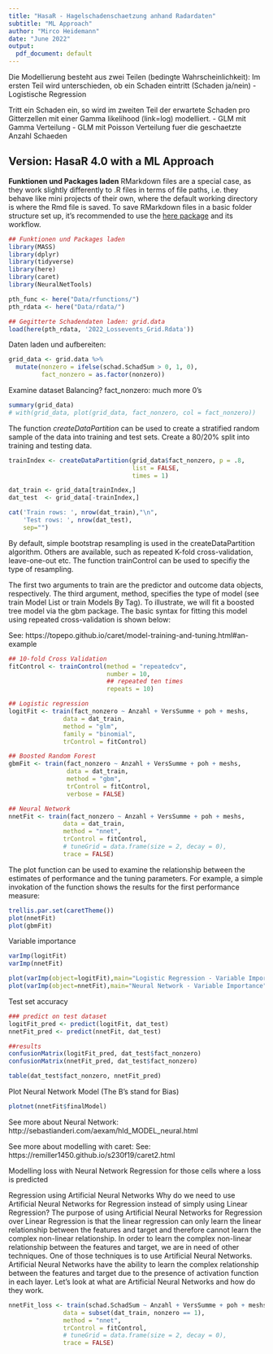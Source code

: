 ```yaml
---
title: "HasaR - Hagelschadenschaetzung anhand Radardaten"
subtitle: "ML Approach"
author: "Mirco Heidemann"
date: "June 2022"
output:
  pdf_document: default
---
```

Die Modellierung besteht aus zwei Teilen (bedingte Wahrscheinlichkeit):
Im ersten Teil wird unterschieden, ob ein Schaden eintritt (Schaden ja/nein)
  - Logistische Regression

Tritt ein Schaden ein, so wird im zweiten Teil der erwartete Schaden
pro Gitterzellen mit einer Gamma likelihood (link=log) modelliert.
- GLM mit Gamma Verteilung
- GLM mit Poisson Verteilung fuer die geschaetzte Anzahl Schaeden

Version: HasaR 4.0 with a ML Approach
---

**Funktionen und Packages laden**
RMarkdown files are a special case, as they work slightly differently to .R files in terms of file paths, i.e. they behave like mini projects of their own, where the default working directory is where the Rmd file is saved. To save RMarkdown files in a basic folder structure set up, it’s recommended to use the [here package](https://github.com/jennybc/here_here) and its workflow.

```r
## Funktionen und Packages laden
library(MASS)
library(dplyr)
library(tidyverse)
library(here)
library(caret)
library(NeuralNetTools)

pth_func <- here("Data/rfunctions/")
pth_rdata <- here("Data/rdata/")

## Gegitterte Schadendaten laden: grid.data
load(here(pth_rdata, '2022_Lossevents_Grid.Rdata'))
```

Daten laden und aufbereiten:
```r
grid_data <- grid.data %>%
  mutate(nonzero = ifelse(schad.SchadSum > 0, 1, 0),
         fact_nonzero = as.factor(nonzero))
```

Examine dataset
Balancing? fact_nonzero: much more 0's
```r
summary(grid_data)
# with(grid_data, plot(grid_data, fact_nonzero, col = fact_nonzero))
```

The function *createDataPartition* can be used to create a stratified random sample of the data into training and test sets. Create a 80/20% split into training and testing data.
```r
trainIndex <- createDataPartition(grid_data$fact_nonzero, p = .8, 
                                  list = FALSE, 
                                  times = 1)

dat_train <- grid_data[trainIndex,]
dat_test  <- grid_data[-trainIndex,]

cat('Train rows: ', nrow(dat_train),"\n",
    'Test rows: ', nrow(dat_test),
    sep="")
```
By default, simple bootstrap resampling is used in the createDataPartition algorithm. Others are available, such as repeated K-fold cross-validation, leave-one-out etc. The function trainControl can be used to specifiy the type of resampling.

The first two arguments to train are the predictor and outcome data objects, respectively. The third argument, method, specifies the type of model (see train Model List or train Models By Tag). To illustrate, we will fit a boosted tree model via the gbm package. The basic syntax for fitting this model using repeated cross-validation is shown below:

See: https://topepo.github.io/caret/model-training-and-tuning.html#an-example
```r
## 10-fold Cross Validation
fitControl <- trainControl(method = "repeatedcv",
                           number = 10,
                           ## repeated ten times
                           repeats = 10)
```

```r
## Logistic regression
logitFit <- train(fact_nonzero ~ Anzahl + VersSumme + poh + meshs,
               data = dat_train,
               method = "glm",
               family = "binomial",
               trControl = fitControl)

## Boosted Random Forest
gbmFit <- train(fact_nonzero ~ Anzahl + VersSumme + poh + meshs,
                data = dat_train,
                method = "gbm",
                trControl = fitControl,
                verbose = FALSE)

## Neural Network
nnetFit <- train(fact_nonzero ~ Anzahl + VersSumme + poh + meshs,
               data = dat_train,
               method = "nnet",
               trControl = fitControl,
               # tuneGrid = data.frame(size = 2, decay = 0),
               trace = FALSE)
```

The plot function can be used to examine the relationship between the estimates of performance and the tuning parameters. For example, a simple invokation of the function shows the results for the first performance measure:
```r
trellis.par.set(caretTheme())
plot(nnetFit)
plot(gbmFit)
```
Variable importance
```r
varImp(logitFit)
varImp(nnetFit)

plot(varImp(object=logitFit),main="Logistic Regression - Variable Importance")
plot(varImp(object=nnetFit),main="Neural Network - Variable Importance")
```

Test set accuracy
```r
### predict on test dataset
logitFit_pred <- predict(logitFit, dat_test)
nnetFit_pred <- predict(nnetFit, dat_test)

##results
confusionMatrix(logitFit_pred, dat_test$fact_nonzero)
confusionMatrix(nnetFit_pred, dat_test$fact_nonzero)

table(dat_test$fact_nonzero, nnetFit_pred)
```

Plot Neural Network Model
(The B's stand for Bias)
```r
plotnet(nnetFit$finalModel)
```
See more about Neural Network: http://sebastianderi.com/aexam/hld_MODEL_neural.html

See more about modelling with caret: See: https://remiller1450.github.io/s230f19/caret2.html


Modelling loss with Neural Network Regression for those cells where a loss is predicted

Regression using Artificial Neural Networks
Why do we need to use Artificial Neural Networks for Regression instead of simply using Linear Regression?
The purpose of using Artificial Neural Networks for Regression over Linear Regression is that the linear regression can only learn the linear relationship between the features and target and therefore cannot learn the complex non-linear relationship. In order to learn the complex non-linear relationship between the features and target, we are in need of other techniques. One of those techniques is to use Artificial Neural Networks. Artificial Neural Networks have the ability to learn the complex relationship between the features and target due to the presence of activation function in each layer. Let’s look at what are Artificial Neural Networks and how do they work.
```r
nnetFit_loss <- train(schad.SchadSum ~ Anzahl + VersSumme + poh + meshs,
               data = subset(dat_train, nonzero == 1),
               method = "nnet",
               trControl = fitControl,
               # tuneGrid = data.frame(size = 2, decay = 0),
               trace = FALSE)
```

